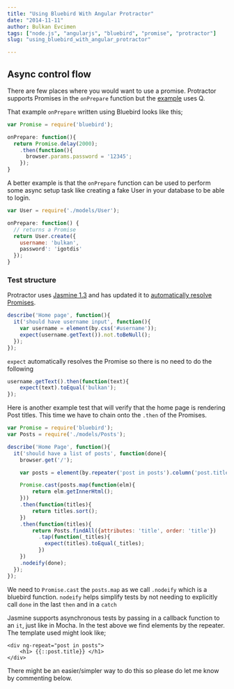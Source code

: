```yaml
---
title: "Using Bluebird With Angular Protractor"
date: "2014-11-11"
author: Bulkan Evcimen
tags: ["node.js", "angularjs", "bluebird", "promise", "protractor"]
slug: "using_bluebird_with_angular_protractor"

---
```


## Async control flow

There are few places where you would want to use a promise. Protractor supports Promises in the `onPrepare`
function but the [example](https://github.com/angular/protractor/blob/master/spec/onPreparePromiseConf.js) uses
Q.

That example `onPrepare` written using Bluebird looks like this;

```javascript
var Promise = require('bluebird');

onPrepare: function(){
  return Promise.delay(2000);
    .then(function(){
      browser.params.password = '12345';
    });
}
```



A better example is that the `onPrepare` function can be used to perform some async setup task like
creating a fake User in your database to be able to login.


```javascript
var User = require('./models/User');

onPrepare: function() {
  // returns a Promise
  return User.create({
    username: 'bulkan',
    password': 'igotdis'
  });
}
```

### Test structure

Protractor uses [Jasmine 1.3](https://github.com/juliemr/minijasminenode) and has updated it to
[automatically resolve Promises](https://angular.github.io/protractor/#/control-flow).


```javascript
describe('Home page', function(){
  it('should have username input', function(){
    var username = element(by.css('#username'));
    expect(username.getText()).not.toBeNull();
  });
});
```


`expect` automatically resolves the Promise so there is no need to do the following


```javascript
username.getText().then(function(text){
    expect(text).toEqual('bulkan');
});
```

Here is another example test that will verify that the home page is rendering Post titles.
This time we have to chain onto the `.then` of the Promises.


```javascript
var Promise = require('bluebird');
var Posts = require('./models/Posts');

describe('Home Page', function(){
  it('should have a list of posts', function(done){
    browser.get('/');

    var posts = element(by.repeater('post in posts').column('post.title'));

    Promise.cast(posts.map(function(elm){
        return elm.getInnerHtml();
    }))
    .then(function(titles){
        return titles.sort();
    })
    .then(function(titles){
        return Posts.findAll({attributes: 'title', order: 'title'})
          .tap(function(_titles){
            expect(titles).toEqual(_titles);
          })
    })
    .nodeify(done);
  });
});
```


We need to `Promise.cast` the `posts.map` as we call `.nodeify` which is a bluebird function.  `nodeify`
helps simplify tests by not needing to explicitly call `done` in the last `then` and in a `catch`

Jasmine supports asynchronous tests by passing in a callback function to an `it`, just like in Mocha.
In the test above we find elements by the repeater. The template used might look like;

    <div ng-repeat="post in posts">
        <h1> {{::post.title}} </h1>
    </div>

There might be an easier/simpler way to do this so please do let me know by commenting below.
